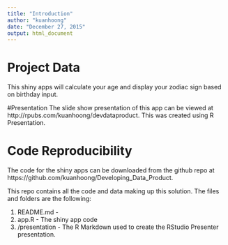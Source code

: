 ```yaml
---
title: "Introduction"
author: "kuanhoong"
date: "December 27, 2015"
output: html_document
---
```


# Project Data
This shiny apps will calculate your age and display your zodiac sign based on birthday input.

#Presentation
The slide show presentation of this app can be viewed at http://rpubs.com/kuanhoong/devdataproduct. This was created using R Presentation.

# Code Reproducibility
The code for the shiny apps can be downloaded from the github repo at https://github.com/kuanhoong/Developing_Data_Product.

This repo contains all the code and data making up this solution. The files and folders are the following:

1. README.md - 
2. app.R - The shiny app code 
3. /presentation - The R Markdown used to create the RStudio Presenter presentation.
